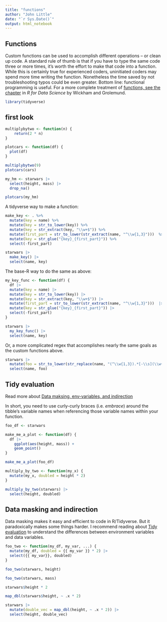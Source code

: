 ```yaml
---
title: "functions"
author: "John Little"
date: "`r Sys.Date()`"
output: html_notebook
---
```


## Functions

Custom functions can be used to accomplish different operations -- or clean up code.  A standard rule of thumb is that if you have to type the same code three or more times, it's worth the effort to make that code into a function.  While this is certainly true for experienced coders, uninitiated coders may spend more time writing the function.  Nonetheless the time saved by not troubleshooting typos could be even greater. Bottom line: functional programming is useful.  For a more complete treatment of [functions, see the chapter](https://r4ds.had.co.nz/functions.html) in _R for Data Science_ by Wickham and Grolemund.

```r
library(tidyverse)
```


## first look

```r
multiplybytwo <- function(n) {
    return(2 * n)
}

plotcars <- function(df) {
  plot(df)
}

```

```r
multiplybytwo(9)
plotcars(cars)
```


```r
my_hm <- starwars |>  
  select(height, mass) |>  
  drop_na()

plotcars(my_hm)
```
A tidyverse way to make a function:

```r
make_key <- . %>% 
  mutate(key = name) %>%  
  mutate(key = str_to_lower(key)) %>%  
  mutate(key = str_extract(key, "\\w+$")) %>% 
  mutate(first_part = str_to_lower(str_extract(name, "^\\w{1,3}")))  %>% 
  mutate(key = str_glue("{key}_{first_part}")) %>% 
  select(-first_part)

starwars |>
  make_key() |>
  select(name, key)
```

The base-R way to do the same as above:

```r
my_key_func <- function(df) {
  df |> 
  mutate(key = name) |>  
  mutate(key = str_to_lower(key)) |>  
  mutate(key = str_extract(key, "\\w+$")) |> 
  mutate(first_part = str_to_lower(str_extract(name, "^\\w{1,3}")))  |> 
  mutate(key = str_glue("{key}_{first_part}")) |> 
  select(-first_part)
}

starwars |>  
  my_key_func() |>
  select(name, key)
```

Or, a more complicated regex that accomplishes nearly the same goals as the custom functions above. 

```r
starwars |> 
  mutate(foo = str_to_lower(str_replace(name, "(^\\w{1,3}).*[-\\s](\\w+$)", "\\2_\\1"))) |>
  select(name, foo)
```

## Tidy evaluation

Read more about [Data maksing, env-variables, and indirection](https://dplyr.tidyverse.org/articles/programming.html#data-masking)

In short, you need to use curly-curly braces (i.e. _embrace_) around the tibble's variable names when referencing those variable names within your function.

```r
foo_df <- starwars

make_me_a_plot <- function(df) {
  df |>  
    ggplot(aes(height, mass)) +
    geom_point() 
}

make_me_a_plot(foo_df)
```


```r
multiply_by_two <- function(my_x) {
  mutate(my_x, doubled = height * 2)
}

multiply_by_two(starwars) |>
  select(height, doubled)
```

## Data masking and indirection

Data masking makes it easy and efficient to code in R/Tidyverse. But it paradoxically makes some things harder.  I recommend reading about [Tidy evaluation](
https://dplyr.tidyverse.org/articles/programming.html) to understand the differences between environment variables and data variables.

```r
foo_two <- function(my_df, my_var, ...) {
  mutate(my_df, doubled = {{ my_var }} * 2) |>
  select({{ my_var}}, doubled)
}

foo_two(starwars, height)

foo_two(starwars, mass) 
```

```r
starwars$height * 2

map_dbl(starwars$height, ~ .x * 2)

starwars |>
  mutate(double_vec = map_dbl(height, ~ .x * 2)) |>
  select(height, double_vec) 
```


